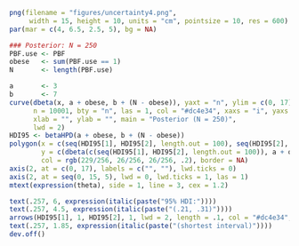 
```r
png(filename = "figures/uncertainty4.png", 
     width = 15, height = 10, units = "cm", pointsize = 10, res = 600)
par(mar = c(4, 6.5, 2.5, 5), bg = NA)

### Posterior: N = 250
PBF.use <- PBF
obese   <- sum(PBF.use == 1)
N       <- length(PBF.use)

a       <- 3
b       <- 7
curve(dbeta(x, a + obese, b + (N - obese)), yaxt = "n", ylim = c(0, 17), xlim = c(.15, .35), 
      n = 10001, bty = "n", las = 1, col = "#dc4e34", xaxs = "i", yaxs = "i", 
      xlab = "", ylab = "", main = "Posterior (N = 250)", 
      lwd = 2)
HDI95 <- betaHPD(a + obese, b + (N - obese))
polygon(x = c(seq(HDI95[1], HDI95[2], length.out = 100), seq(HDI95[2], HDI95[1], length.out = 100)), 
        y = c(dbeta(c(seq(HDI95[1], HDI95[2], length.out = 100)), a + obese, b + (N - obese)), rep(0, 100)), 
        col = rgb(229/256, 26/256, 26/256, .2), border = NA)
axis(2, at = c(0, 17), labels = c("", ""), lwd.ticks = 0)
axis(2, at = seq(0, 15, 5), lwd = 0, lwd.ticks = 1, las = 1)
mtext(expression(theta), side = 1, line = 3, cex = 1.2)

text(.257, 6, expression(italic(paste("95% HDI:"))))
text(.257, 4.5, expression(italic(paste("(.21, .31)"))))
arrows(HDI95[1], 1, HDI95[2], 1, lwd = 2, length = .1, col = "#dc4e34", code = 3)
text(.257, 1.85, expression(italic(paste("(shortest interval)"))))
dev.off()
```
